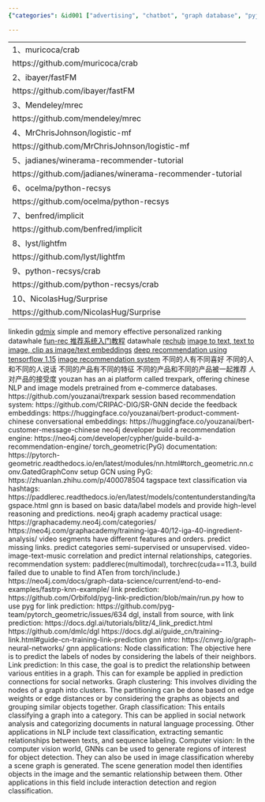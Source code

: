 ```yaml
---
{"categories": &id001 ["advertising", "chatbot", "graph database", "pyjom", "recommendation"], "category": "Machine Learning", "date": "2022-05-27 03:25:06", "description": "This article highlights the potential of Graph Neural Networks in various applications such as personalized ranking, social network analysis, NLP, content categorization, and predicting missing links. It also discusses open-source Python libraries that can be used for implementing these use cases.", "tags": *id001, "title": "推荐系统 GNN"}

---
```


------
1、muricoca/crab
https://github.com/muricoca/crab
2、ibayer/fastFM
https://github.com/ibayer/fastFM
3、Mendeley/mrec
https://github.com/mendeley/mrec
4、MrChrisJohnson/logistic-mf
https://github.com/MrChrisJohnson/logistic-mf
5、jadianes/winerama-recommender-tutorial
https://github.com/jadianes/winerama-recommender-tutorial
6、ocelma/python-recsys
https://github.com/ocelma/python-recsys
7、benfred/implicit
https://github.com/benfred/implicit
8、lyst/lightfm
https://github.com/lyst/lightfm
9、python-recsys/crab
https://github.com/python-recsys/crab
10、NicolasHug/Surprise
https://github.com/NicolasHug/Surprise
----
linkedin [gdmix](https://github.com/linkedin/gdmix) simple and memory effective personalized ranking
datawhale [fun-rec 推荐系统入门教程](https://github.com/datawhalechina/fun-rec)
datawhale [rechub](https://github.com/datawhalechina/torch-rechub)
[image to text, text to image, clip as image/text embeddings](https://github.com/jina-ai/clip-as-service)
[deep recommendation using tensorflow 1.15](https://awesomeopensource.com/project/alibaba/DeepRec)
[image recommendation system](https://medium.com/analytics-vidhya/how-create-image-recomendation-system-3dcc5edf1597)
不同的人有不同喜好
不同的人和不同的人说话
不同的产品有不同的特征
不同的产品和不同的产品被一起推荐
人对产品的接受度
youzan has an ai platform called trexpark, offering chinese NLP and image models pretrained from e-commerce databases.
https://github.com/youzanai/trexpark
session based recommendation system:
https://github.com/CRIPAC-DIG/SR-GNN
decide the feedback embeddings:
https://huggingface.co/youzanai/bert-product-comment-chinese
conversational embeddings:
https://huggingface.co/youzanai/bert-customer-message-chinese
neo4j developer build a recommendation engine:
https://neo4j.com/developer/cypher/guide-build-a-recommendation-engine/
torch_geometric(PyG) documentation:
https://pytorch-geometric.readthedocs.io/en/latest/modules/nn.html#torch_geometric.nn.conv.GatedGraphConv
setup GCN using PyG:
https://zhuanlan.zhihu.com/p/400078504
tagspace text classification via hashtags:
https://paddlerec.readthedocs.io/en/latest/models/contentunderstanding/tagspace.html
gnn is based on basic data/label models and provide high-level reasoning and predictions.
neo4j graph academy practical usage:
https://graphacademy.neo4j.com/categories/
https://neo4j.com/graphacademy/training-iga-40/12-iga-40-ingredient-analysis/
video segments have different features and orders. predict missing links. predict categories semi-supervised or unsupervised.
video-image-text-music correlation and predict internal relationships, categories.
recommendation system:
paddlerec(multimodal), torchrec(cuda==11.3, build failed due to unable to find ATen from torch/include.)
https://neo4j.com/docs/graph-data-science/current/end-to-end-examples/fastrp-knn-example/
link prediction:
https://github.com/Orbifold/pyg-link-prediction/blob/main/run.py
how to use pyg for link prediction:
https://github.com/pyg-team/pytorch_geometric/issues/634
dgl, install from source, with link prediction:
https://docs.dgl.ai/tutorials/blitz/4_link_predict.html
https://github.com/dmlc/dgl
https://docs.dgl.ai/guide_cn/training-link.html#guide-cn-training-link-prediction
gnn intro:
https://cnvrg.io/graph-neural-networks/
gnn applications:
Node classification: The objective here is to predict the labels of nodes by considering the labels of their neighbors.
Link prediction: In this case, the goal is to predict the relationship between various entities in a graph. This can for example be applied in prediction connections for social networks.
Graph clustering: This involves dividing the nodes of a graph into clusters. The partitioning can be done based on edge weights or edge distances or by considering the graphs as objects and grouping similar objects together.
Graph classification: This entails classifying a graph into a category. This can be applied in social network analysis and categorizing documents in natural language processing. Other applications in NLP include text classification, extracting semantic relationships between texts, and sequence labeling.
Computer vision: In the computer vision world, GNNs can be used to generate regions of interest for object detection. They can also be used in image classification whereby a scene graph is generated. The scene generation model then identifies objects in the image and the semantic relationship between them. Other applications in this field include interaction detection and region classification.
